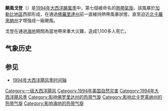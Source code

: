 {{For|2006年没有造成人员伤亡的同名飓风|2006年飓风戈登}}
{{multiple issues|
{{expand|time=2018-03-03T20:24:41+00:00}}
{{expert|time=2018-03-03T20:24:41+00:00}}
{{unreferenced|time=2018-03-03T20:24:41+00:00}}
}}
{{Infobox Hurricane
| Name=颶風戈登<br>{{lang|en|Hurricane Gordon}}
| Type=颶風
| Year=1994
| Basin=Atl
| Image location=Hurricane Gordon 1994 nov 18 1308Z.jpg
| Image name=11月18日，接近最高強度的颶風戈登
| Formed=1994年11月8日
| Dissipated=1994年11月23日
| Extratropical=1994年11月21日
| 1-min winds=75
| Pressure=980
| Damages=594
| Fatalities=直接造成1149人死亡，間接造成3人死亡
| Areas=[[中美洲|中美洲]]、[[開曼群島|開曼群島]]、[[牙買加|牙買加]]、[[伊斯帕尼奧拉島|伊斯帕尼奧拉島]]、[[古巴|古巴]]、[[特克斯和凱科斯群島|特克斯和凱科斯群島]]、[[巴哈馬|巴哈馬]]、[[佛羅里達州|佛羅里達州]]、[[喬治亞州|喬治亞州]]、[[卡羅來納|卡羅來納]]
| Hurricane season=[[1994年大西洋颶風季|1994年大西洋颶風季]]
}}
'''颶風戈登'''（{{lang-en|'''Hurricane Gordon'''}}）是[[1994年大西洋颶風季|1994年大西洋颶風季]]中，第七個被命名的[[熱帶氣旋|熱帶氣旋]]。該風暴於[[加勒比地區|加勒比地區]]西部形成，在通過[[佛羅里達州|佛羅里達州]]前一直維持熱帶風暴狀態，直至迫近[[北卡羅來納州|北卡羅來納州]]才增強成一級颶風。

戈登在通過[[海地|海地]]期間為當地帶來重大災難，造成1,100多人死亡。

== 气象历史 ==
{{main|1994年飓风戈登的气象历史}}
{{storm path|Gordon 1994 track.png}}

== 参见 ==
* [[1994年大西洋飓风季时间轴|1994年大西洋飓风季时间轴]]

{{1994 Atlantic hurricane season buttons}}

{{DEFAULTSORT:Gordon (1994)}}
[[Category:一级大西洋飓风|Category:一级大西洋飓风]]
[[Category:1994年美国自然灾害|Category:1994年美国自然灾害]]
[[Category:1994年大西洋飓风季|Category:1994年大西洋飓风季]]
[[Category:影响佛罗里达州的热带气旋|Category:影响佛罗里达州的热带气旋]]
[[Category:影响北卡罗莱纳州的热带气旋|Category:影响北卡罗莱纳州的热带气旋]]
[[Category:影响海地的热带气旋|Category:影响海地的热带气旋]]